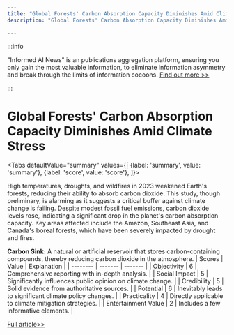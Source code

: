 ```yaml
---
title: "Global Forests' Carbon Absorption Capacity Diminishes Amid Climate Stress"
description: "Global Forests' Carbon Absorption Capacity Diminishes Amid Climate Stress"

---
```



:::info

"Informed AI News" is an publications aggregation platform, ensuring you only gain the most valuable information, to eliminate information asymmetry and break through the limits of information cocoons.  [Find out more >>](/)

:::

# Global Forests' Carbon Absorption Capacity Diminishes Amid Climate Stress


<Tabs
	defaultValue="summary"
	values={[
	{label: 'summary', value: 'summary'},
	{label: 'score', value: 'score'},
]}>
<TabItem value="summary">


High temperatures, droughts, and wildfires in 2023 weakened Earth's forests, reducing their ability to absorb carbon dioxide. This study, though preliminary, is alarming as it suggests a critical buffer against climate change is failing. Despite modest fossil fuel emissions, carbon dioxide levels rose, indicating a significant drop in the planet's carbon absorption capacity. Key areas affected include the Amazon, Southeast Asia, and Canada's boreal forests, which have been severely impacted by drought and fires.

**Carbon Sink:** A natural or artificial reservoir that stores carbon-containing compounds, thereby reducing carbon dioxide in the atmosphere.
</TabItem>
<TabItem value="score">
	| Scores     | Value   | Explanation |
	| -------- | ------- | ------- |
	| Objectivity  | 6    | Comprehensive reporting with in-depth analysis.    |
	| Social Impact | 5     | Significantly influences public opinion on climate change.    |
	| Credibility    | 5    | Solid evidence from authoritative sources.    |
	| Potential    | 6    | Inevitably leads to significant climate policy changes.    |
	| Practicality    | 4    | Directly applicable to climate mitigation strategies.    |
	| Entertainment Value    | 2    | Includes a few informative elements.    |
</TabItem>
</Tabs>

[Full article>>](https://news.slashdot.org/story/24/07/27/0444207/are-earths-forests-losing-their-ability-to-absorb-carbon-dioxide?utm_source=rss1.0mainlinkanon&utm_medium=feed)
